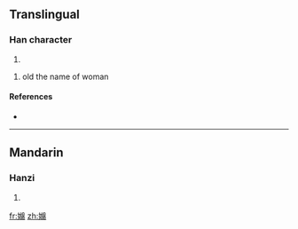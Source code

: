 {{also|婂}}
==Translingual==

===Han character===
{{Han char|rn=38|rad=女|as=14|sn=17|four=|canj=女女火月 (VVFB)}}

# {{defn|Han|sort=女14}}

# old the name of woman

====References====
* {{Han ref|kx=0273.130|dkj=06837|hdz=21088.060|uh=5B35|ud=23349}}

----

==Mandarin==

===Hanzi===
{{cmn-hanzi|pin=[[mián]] ([[mian2]])|wg=mien<sup>2</sup>}}

# {{defn|Mandarin|sort=女14}}

[[fr:嬵]]
[[zh:嬵]]
